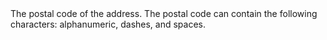 
<ParamField body="PostalCode" type="string" required> 
<MaxLength255Characters /> 
The postal code of the address. The postal code can contain the following characters: alphanumeric, dashes, and spaces. 
</ParamField>